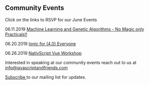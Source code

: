 
<Card>

## Community Events

Click on the links to RSVP for our June Events

<Text my={20}>06.11.2019 <a href="https://www.eventbrite.com/e/machine-learning-and-genetic-algorithms-no-magic-only-practicals-tickets-62782984597" target="_blank">Machine Learning and Genetic Algorithms - No Magic only Practicals!!</a></Text>

<Text my={20}>06.20.2019 <a href="https://www.eventbrite.com/e/ionic-for-40-everyone-tickets-63001350736" target="_blank">Ionic for (4.0) Everyone</a></Text>

<Text my={20}>06.26.2019 <a href="https://www.meetup.com/Vue-Columbus/events/262132413/" target="_blank">NativScript Vue Workshop</a></Text>



Interested in speaking at our community events reach out to us 
at <a href="mailto:info@javascriptandfriends.com">info@javascriptandfriends.com</a>

<a href="http://eepurl.com/gubqeb" target="_blank">Subscribe </a>to our mailing list for updates. 


</Card>
